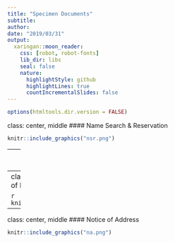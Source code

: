```yaml
---
title: "Specimen Documents"
subtitle: 
author: 
date: "2019/03/31"
output:
  xaringan::moon_reader:
    css: [robot, robot-fonts]
    lib_dir: libs
    seal: false
    nature:
      highlightStyle: github
      highlightLines: true
      countIncrementalSlides: false
---
```



```r
options(htmltools.dir.version = FALSE)
```

class: center, middle
#### Name Search & Reservation


```r
knitr::include_graphics("nsr.png")
```




---
class: center, middle
#### Articles of Incorporation


```r
knitr::include_graphics("aic.png")
```





---
class: center, middle
#### Notice of Directors


```r
knitr::include_graphics("nd.png")
```


---
class: center, middle
#### Notice of Address


```r
knitr::include_graphics("na.png")
```





